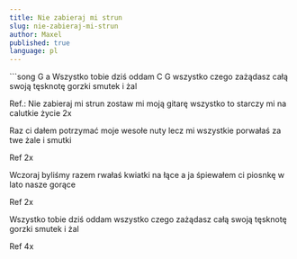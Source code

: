 ```yaml
---
title: Nie zabieraj mi strun
slug: nie-zabieraj-mi-strun
author: Maxel
published: true
language: pl
---
```


<Youtube videoId="tV-ktK1tGDs" />
```song
G                   a
Wszystko tobie dziś oddam
C              G
wszystko czego zażądasz
całą swoją tęsknotę
gorzki smutek i żal

Ref.:
Nie zabieraj mi strun
zostaw mi moją gitarę
wszystko to starczy mi
na calutkie życie 2x

Raz ci dałem potrzymać
moje wesołe nuty
lecz mi wszystkie porwałaś
za twe żale i smutki

Ref 2x

Wczoraj byliśmy razem
rwałaś kwiatki na łące
a ja śpiewałem ci piosnkę
w lato nasze gorące

Ref 2x

Wszystko tobie dziś oddam
wszystko czego zażądasz
całą swoją tęsknotę
gorzki smutek i żal

Ref 4x
```